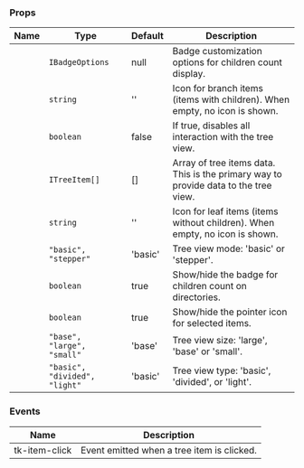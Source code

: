 
### Props

| Name | Type | Default | Description |
| ---- | ---- | ------- | ----------- |
| <TkBadge label="badgeOptions" variant="primary" size="large" type="filledlight"/> | <code>IBadgeOptions</code> | null | Badge customization options for children count display. |
| <TkBadge label="branchIcon" variant="primary" size="large" type="filledlight"/> | <code>string</code> | '' | Icon for branch items (items with children). When empty, no icon is shown. |
| <TkBadge label="disabled" variant="primary" size="large" type="filledlight"/> | <code>boolean</code> | false | If true, disables all interaction with the tree view. |
| <TkBadge label="items" variant="primary" size="large" type="filledlight"/> | <code>ITreeItem[]</code> | [] | Array of tree items data. This is the primary way to provide data to the tree view. |
| <TkBadge label="leafIcon" variant="primary" size="large" type="filledlight"/> | <code>string</code> | '' | Icon for leaf items (items without children). When empty, no icon is shown. |
| <TkBadge label="mode" variant="primary" size="large" type="filledlight"/> | <code>"basic", "stepper"</code> | 'basic' | Tree view mode: 'basic' or 'stepper'. |
| <TkBadge label="showBadge" variant="primary" size="large" type="filledlight"/> | <code>boolean</code> | true | Show/hide the badge for children count on directories. |
| <TkBadge label="showPointer" variant="primary" size="large" type="filledlight"/> | <code>boolean</code> | true | Show/hide the pointer icon for selected items. |
| <TkBadge label="size" variant="primary" size="large" type="filledlight"/> | <code>"base", "large", "small"</code> | 'base' | Tree view size: 'large', 'base' or 'small'. |
| <TkBadge label="type" variant="primary" size="large" type="filledlight"/> | <code>"basic", "divided", "light"</code> | 'basic' | Tree view type: 'basic', 'divided', or 'light'. |

### Events

| Name | Description |
| ---- | ----------- |
| tk-item-click | Event emitted when a tree item is clicked. |
